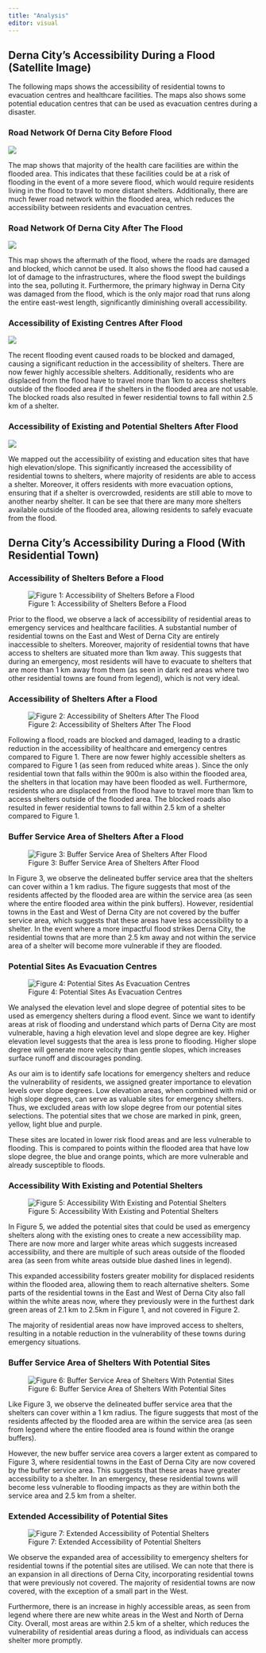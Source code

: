 ```yaml
---
title: "Analysis"
editor: visual
---
```


## Derna City's Accessibility During a Flood (Satellite Image)

The following maps shows the accessibility of residential towns to evacuation centres and healthcare facilities. The maps also shows some potential education centres that can be used as evacuation centres during a disaster.

### Road Network Of Derna City Before Flood

![](images/Road%20network%20with%20shelters%20before%20flood.png)

The map shows that majority of the health care facilities are within the flooded area. This indicates that these facilities could be at a risk of flooding in the event of a more severe flood, which would require residents living in the flood to travel to more distant shelters. Additionally, there are much fewer road network within the flooded area, which reduces the accessibility between residents and evacuation centres.

### Road Network Of Derna City After The Flood

![](images/Road%20network%20with%20shelters%20after%20flood.png)

This map shows the aftermath of the flood, where the roads are damaged and blocked, which cannot be used. It also shows the flood had caused a lot of damage to the infrastructures, where the flood swept the buildings into the sea, polluting it. Furthermore, the primary highway in Derna City was damaged from the flood, which is the only major road that runs along the entire east-west length, significantly diminishing overall accessibility.

### Accessibility of Existing Centres After Flood

![](images/Accessibility%20Current%20After%20Flood.png)

The recent flooding event caused roads to be blocked and damaged, causing a significant reduction in the accessibility of shelters. There are now fewer highly accessible shelters. Additionally, residents who are displaced from the flood have to travel more than 1km to access shelters outside of the flooded area if the shelters in the flooded area are not usable. The blocked roads also resulted in fewer residential towns to fall within 2.5 km of a shelter.

### Accessibility of Existing and Potential Shelters After Flood

![](images/Accessibility%20w%20potential%20centres.png)

We mapped out the accessibility of existing and education sites that have high elevation/slope. This significantly increased the accessibility of residential towns to shelters, where majority of residents are able to access a shelter. Moreover, it offers residents with more evacuation options, ensuring that if a shelter is overcrowded, residents are still able to move to another nearby shelter. It can be see that there are many more shelters available outside of the flooded area, allowing residents to safely evacuate from the flood.

## Derna City's Accessibility During a Flood (With Residential Town)

### Accessibility of Shelters Before a Flood

![Figure 1: Accessibility of Shelters Before a Flood](images/access_before.png "Figure 1: Accessibility of Shelters Before The Flood")

Prior to the flood, we observe a lack of accessibility of residential areas to emergency services and healthcare facilities. A substantial number of residential towns on the East and West of Derna City are entirely inaccessible to shelters. Moreover, majority of residential towns that have access to shelters are situated more than 1km away. This suggests that during an emergency, most residents will have to evacuate to shelters that are more than 1 km away from them (as seen in dark red areas where two other residential towns are found from legend), which is not very ideal.

### Accessibility of Shelters After a Flood

![Figure 2: Accessibility of Shelters After The Flood](images/access_map_after_flood.png)

Following a flood, roads are blocked and damaged, leading to a drastic reduction in the accessibility of healthcare and emergency centres compared to Figure 1. There are now fewer highly accessible shelters as compared to Figure 1 (as seen from reduced white areas ). Since the only residential town that falls within the 900m is also within the flooded area, the shelters in that location may have been flooded as well. Furthermore, residents who are displaced from the flood have to travel more than 1km to access shelters outside of the flooded area. The blocked roads also resulted in fewer residential towns to fall within 2.5 km of a shelter compared to Figure 1.

### Buffer Service Area of Shelters After a Flood

![Figure 3: Buffer Service Area of Shelters After Flood](images/buffer_after.png)

In Figure 3, we observe the delineated buffer service area that the shelters can cover within a 1 km radius. The figure suggests that most of the residents affected by the flooded area are within the service area (as seen where the entire flooded area within the pink buffers). However, residential towns in the East and West of Derna City are not covered by the buffer service area, which suggests that these areas have less accessibility to a shelter. In the event where a more impactful flood strikes Derna City, the residential towns that are more than 2.5 km away and not within the service area of a shelter will become more vulnerable if they are flooded.

### Potential Sites As Evacuation Centres

![Figure 4: Potential Sites As Evacuation Centres](images/potential_sites_future.png)

We analysed the elevation level and slope degree of potential sites to be used as emergency shelters during a flood event. Since we want to identify areas at risk of flooding and understand which parts of Derna City are most vulnerable, having a high elevation level and slope degree are key. Higher elevation level suggests that the area is less prone to flooding. Higher slope degree will generate more velocity than gentle slopes, which increases surface runoff and discourages ponding.

As our aim is to identify safe locations for emergency shelters and reduce the vulnerability of residents, we assigned greater importance to elevation levels over slope degrees. Low elevation areas, when combined with mid or high slope degrees, can serve as valuable sites for emergency shelters. Thus, we excluded areas with low slope degree from our potential sites selections. The potential sites that we chose are marked in pink, green, yellow, light blue and purple.

These sites are located in lower risk flood areas and are less vulnerable to flooding. This is compared to points within the flooded area that have low slope degree, the blue and orange points, which are more vulnerable and already susceptible to floods.

### Accessibility With Existing and Potential Shelters

![Figure 5: Accessibility With Existing and Potential Shelters](images/map_potential.png)

In Figure 5, we added the potential sites that could be used as emergency shelters along with the existing ones to create a new accessibility map. There are now more and larger white areas which suggests increased accessibility, and there are multiple of such areas outside of the flooded area (as seen from white areas outside blue dashed lines in legend).

This expanded accessibility fosters greater mobility for displaced residents within the flooded area, allowing them to reach alternative shelters. Some parts of the residential towns in the East and West of Derna City also fall within the white areas now, where they previously were in the furthest dark green areas of 2.1 km to 2.5km in Figure 1, and not covered in Figure 2.

The majority of residential areas now have improved access to shelters, resulting in a notable reduction in the vulnerability of these towns during emergency situations.

### Buffer Service Area of Shelters With Potential Sites

![Figure 6: Buffer Service Area of Shelters With Potential Sites](images/buffer_w_potential.png)

Like Figure 3, we observe the delineated buffer service area that the shelters can cover within a 1 km radius. The figure suggests that most of the residents affected by the flooded area are within the service area (as seen from legend where the entire flooded area is found within the orange buffers).

However, the new buffer service area covers a larger extent as compared to Figure 3, where residential towns in the East of Derna City are now covered by the buffer service area. This suggests that these areas have greater accessibility to a shelter. In an emergency, these residential towns will become less vulnerable to flooding impacts as they are within both the service area and 2.5 km from a shelter.

### Extended Accessibility of Potential Sites

![Figure 7: Extended Accessibility of Potential Shelters](images/extended_access_w_potential.png)

We observe the expanded area of accessibility to emergency shelters for residential towns if the potential sites are utilised. We can note that there is an expansion in all directions of Derna City, incorporating residential towns that were previously not covered. The majority of residential towns are now covered, with the exception of a small part in the West.

Furthermore, there is an increase in highly accessible areas, as seen from legend where there are new white areas in the West and North of Derna City. Overall, most areas are within 2.5 km of a shelter, which reduces the vulnerability of residential areas during a flood, as individuals can access shelter more promptly.
